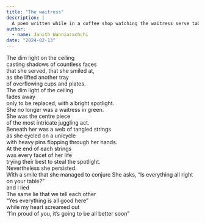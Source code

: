 ```yaml
---
title: "The waitress"
description: |
  A poem written while in a coffee shop watching the waitress serve tables
author:
  - name: Janith Wanniarachchi
date: "2024-02-13"
---
```


The dim light on the ceiling   
casting shadows of countless faces   
that she served, that she smiled at,    
as she lifted another tray   
of overflowing cups and plates.   
The dim light of the ceiling    
fades away   
only to be replaced, with a bright spotlight.    
She no longer was a waitress in green.   
She was the centre piece    
of the most intricate juggling act.   
Beneath her was a web of tangled strings   
as she cycled on a unicycle   
with heavy pins flopping through her hands.   
At the end of each strings    
was every facet of her life    
trying their best to steal the spotlight.   
Nevertheless she persisted.   
With a smile that she managed to conjure 
She asks, "Is everything all right on your table?"   
and I lied   
The same lie that we tell each other    
"Yes everything is all good here"    
while my heart screamed out    
"I'm proud of you, it's going to be all better soon"   
